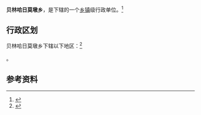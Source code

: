 {{中国乡级行政区|65/27/01/201/000}}

'''贝林哈日莫墩乡'''，是{{PRC admin/fullname|65/27/01/201/000|3}}下辖的一个[[乡镇|乡镇]]级行政单位。<ref>{{PRC admin/ref sgc|{{PRC admin/parent|65/27/01/201/000}}}}</ref>

== 行政区划 ==

贝林哈日莫墩乡下辖以下地区：<ref>{{PRC admin/ref sgc|65/27/01/201/000}}</ref>

{{PRC admin/children|65/27/01/201/000}}。

== 参考资料 ==

{{reflist}}

{{行政区划小作品}}
{{PRC admin/navcat|65/27/01/201/000}}